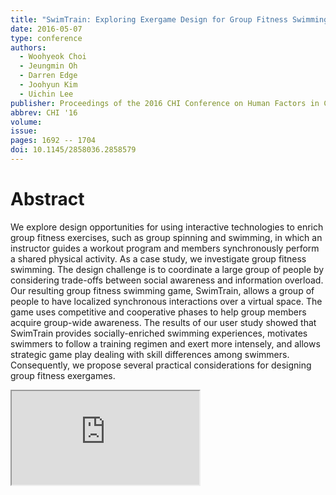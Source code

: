 ```yaml
---
title: "SwimTrain: Exploring Exergame Design for Group Fitness Swimming"
date: 2016-05-07
type: conference
authors:
  - Woohyeok Choi
  - Jeungmin Oh
  - Darren Edge
  - Joohyun Kim
  - Uichin Lee
publisher: Proceedings of the 2016 CHI Conference on Human Factors in Computing Systems
abbrev: CHI '16
volume:
issue:
pages: 1692 -- 1704
doi: 10.1145/2858036.2858579
---
```

# Abstract
We explore design opportunities for using interactive technologies to enrich group fitness exercises, such as group spinning and swimming, in which an instructor guides a workout program and members synchronously perform a shared physical activity. As a case study, we investigate group fitness swimming. The design challenge is to coordinate a large group of people by considering trade-offs between social awareness and information overload. Our resulting group fitness swimming game, SwimTrain, allows a group of people to have localized synchronous interactions over a virtual space. The game uses competitive and cooperative phases to help group members acquire group-wide awareness. The results of our user study showed that SwimTrain provides socially-enriched swimming experiences, motivates swimmers to follow a training regimen and exert more intensely, and allows strategic game play dealing with skill differences among swimmers. Consequently, we propose several practical considerations for designing group fitness exergames.

<iframe className='w-full aspect-video'
        src="https://www.youtube.com/embed/QI3zCxyCaCo?si=QjSbMDC8IwGbyiE9"
        title="SwimTrain: Exploring Exergame Design for Group Fitness Swimming"
        allow="accelerometer; autoplay; clipboard-write; encrypted-media; gyroscope; picture-in-picture; web-share"
        allowFullScreen/>


# Links
* [Paper](https://drive.google.com/uc?export=download&id=12jsUatPj35fuxXoyZUmMGegearFALXUq)
* [Slide](https://drive.google.com/uc?export=download&id=1rQOQdzxNZKDoi9AkWRXghiSDlZG6pfs_)

# Misc
This work was presented at Microsoft Japan-Korea Academic Day 2015 and was recognized by
[Microsoft Research Blog](https://www.microsoft.com/en-us/research/blog/the-swimtrain-exergame-makes-swim-workouts-fun-again/).